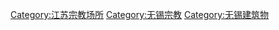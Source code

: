[[Category:江苏宗教场所|Category:江苏宗教场所]]
[[Category:无锡宗教|Category:无锡宗教]]
[[Category:无锡建筑物|Category:无锡建筑物]]